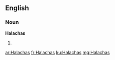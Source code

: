 ==English==

===Noun===
'''Halachas'''

# {{plural of|Halacha}}

[[ar:Halachas]]
[[fr:Halachas]]
[[ku:Halachas]]
[[mg:Halachas]]